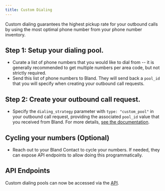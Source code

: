 ```yaml
---
title: Custom Dialing
---
```


Custom dialing guarantees the highest pickup rate for your outbound calls by using the most optimal phone number from your phone number inventory.

## Step 1: Setup your dialing pool.

- Curate a list of phone numbers that you would like to dial from --  it is generally recommended to get multiple numbers per area code, but not strictly required.
- Send this list of phone numbers to Bland. They will send back a `pool_id` that you will specify when creating your outbound call requests.

## Step 2: Create your outbound call request.

- Specify the `dialing_strategy` parameter with `type: "custom_pool"`  in your outbound call request, providing the associated `pool_id` value that you received from Bland. For more details, [see the documentation](/api-v1/post/calls#param-dialing-strategy).

## Cycling your numbers (Optional)

-  Reach out to your Bland Contact to cycle your numbers. If needed, they can expose API endpoints to allow doing this programmatically.

## API Endpoints

Custom dialing pools can now be accessed via the [API](/api-v1/get/custom-dialing-pool).
